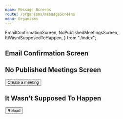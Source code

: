 ```yaml
---
name: Message Screens
route: /organisms/messageScreens
menu: Organisms
---
```


  EmailConfirmationScreen,
  NoPublishedMeetingsScreen,
  ItWasntSupposedToHappen,
} from "./index";


## Email Confirmation Screen

<EmailConfirmationScreen sx={border} />

## No Published Meetings Screen

<NoPublishedMeetingsScreen sx={border}>
  <Button>Create a meeting</Button>
</NoPublishedMeetingsScreen>

## It Wasn't Supposed To Happen

<ItWasntSupposedToHappen sx={border}>
  <Button>Reload</Button>
</ItWasntSupposedToHappen>
